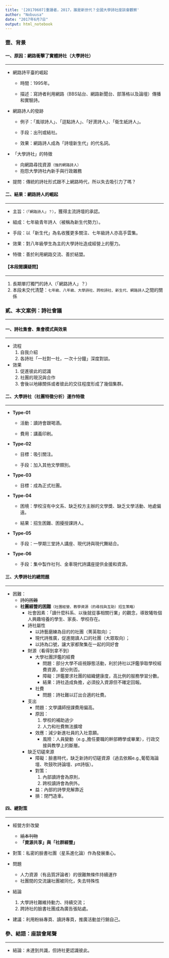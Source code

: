 ---
title: '[20170607]重讀者，2017，誰是新世代？全國大學詩社座談會觀察'
author: "Nobuusa"
date: "2017年6月7日"
output: html_notebook
---
### **壹、背景**
#### **一、原因：網路衝擊了實體詩社（大學詩社）**
***
* 網路詩平臺的崛起

    * 時間：1995年。

    * 描述：寫詩者利用網路（BBS站台、網路新聞台、部落格以及論壇）傳播和實驗詩。

* 網路詩人的發跡

    * 例子：「風球詩人」、「逗點詩人」、「好燙詩人」、「衛生紙詩人」。

    * 手段：出刊或結社。

    * 效果：網路詩人成為「詩壇新生代」的代名詞。

* 「大學詩社」的特徵

    * 向網路尋找資源`（強的網路詩人）`
    * 抱怨大學詩社內新手與行政雜務

* 提問：傳統的詩社形式跟不上網路時代，所以失去吸引力了嗎？

#### **二、結果：網路詩人的崛起**
***
* 主旨：`（「網路詩人」？）`，獲得主流詩壇的承認。

* 組成：七年級青年詩人（被稱為新生代勢力）。

* 手段：以「新生代」為名收獲更多關注、七年級詩人亦高手雲集。

* 效果：對八年級學生為主的大學詩社造成經營上的壓力。

* 特徵：善於利用網路交流、善於結盟。

#### **【本段閱讀疑問】**

***
  1. 長期單打獨鬥的詩人（「網路詩人」？）
  1. 本段未交代清楚：`七年級、八年級、大學詩社、跨校詩社、新生代、網路詩人`之間的關係

### **貳、本文案例：詩社會議**
***
#### **一、詩社集會、集會模式與效果**
***
* 流程
    1. 自我介紹
    1. 各詩社「一社對一社，一次十分鐘」深度對談。

* 效果
    1. 促進彼此的認識
    1. 社團的現況與合作
    1. 會後以地緣關係或者彼此的交往程度形成了幾個集群。

#### **二、大學詩社（社團特徵分析）運作特徵**
***
* **Type-01**

    * 活動：讀詩會跟喝酒。
 
    * 費用：講義印刷。
 
* **Type-02**

    * 目標：吸引關注。
 
    * 手段：加入其他文學類別。
 
* **Type-03**

    * 目標：成為正式社團。
 
* **Type-04**

    * 困境：學校沒有中文系、缺乏校方主辦的文學獎、缺乏文學活動、地處偏遠。
 
    * 結果：招生困難、困擾授課詩人。
 
* **Type-05**

    * 手段：一學期三堂詩人講座、現代詩與現代舞結合。

* **Type-06**

    * 手段：集中製作社刊、金車現代詩講座提供金援和資源。

#### **三、大學詩社的總問題**
***
* 困難：
    * ~~詩的困難~~
    * **社團經營的困難**`（社團經營、教學資源（的尋找與互助）招生策略）`
        * 社會因素：「讀什麼科系、以後就從事相關行業」的觀念，導致犧牲個人興趣培養的學生、家長、學校存在。
        * 詩社屬性
            * 以詩藝磨練為目的的社團（菁英取向）；
            * 現代詩推廣，促進閱讀人口的社團（大眾取向）；
            * 以詩為口號，讓大家都聚集在一起的同好會
        * 財源（看得到拿不到）
            * 大學社團評鑑的經費
                * 問題：部分大學不歧視靜態活動，利於詩社以評鑑爭取學校經費資源，部分則否。
                * 障礙：評鑑要求社團的組織健康度，高比例的服務學習分數。
                * 結果：詩社造成負擔，必須投入資源但不確定回報。
            * 社費
                * 問題：詩社難以訂出合適的社費。
        * 支出
            * 問題：文學講師授課費用偏高。
            * 原因：
                1. 學校的補助過少
                1. 人力和社費無法擴增
            * 效應：減少新進社員的入社意願。
                * 風險：人員變動（e.g.,擔任要職的幹部轉學或畢業），行政交接與教學上的斷層。
        * 缺乏切磋來源
            * 障礙：臉書時代，缺乏新詩的切磋資源（過去依賴e.g.,葡萄海論壇、吹鼓吹詩論壇、ptt詩版）。
            * 對策：
                1. 內部讀詩會為原則，
                1. 跨校讀詩會為例外。
            * 益：內部的詩學見解靠近
            * 損：閉門造車。

#### **四、總對策**
***
* 經營方針改變
    * ~~紙本刊物~~
    * **「資源共享」與「社群經營」**

* 對策：私密的臉書社團（星系進化論）作為發展重心。

* 問題
    * 人力資源（有品質評論者）的很難無條件持續運作
    * 社團間的交流讓社團被同化，失去特殊性

* 結論
    1. 大學詩社難維持動力、持續交流；
    1. 跨詩社的臉書社團成為廣告張貼處。

* 建議：利用粉絲專頁、讀詩專頁，推廣活動並行銷自己。

### **參、結語：座談會尾聲**
***
* 結論：未達到共識，但詩社更認識彼此。